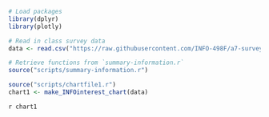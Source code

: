 ```r
# Load packages
library(dplyr)
library(plotly)

# Read in class survey data
data <- read.csv("https://raw.githubusercontent.com/INFO-498F/a7-survey-data/master/intro_survey_data.csv")

# Retrieve functions from `summary-information.r`
source("scripts/summary-information.r")
```


```r
source("scripts/chartfile1.r")
chart1 <- make_INFOinterest_chart(data)
```

`r chart1`

```r

```

